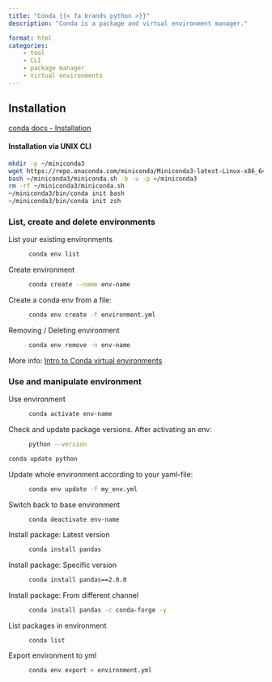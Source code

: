 ```yaml
---
title: "Conda {{< fa brands python >}}"
description: "Conda is a package and virtual environment manager."

format: html
categories:
    - tool
    - CLI
    - package manager
    - virtual environments
---
```

 

## Installation 

[conda docs - Installation](https://docs.conda.io/projects/conda/en/latest/user-guide/install/index.html)

::: {.callout-note collapse=true appearance="simple"}  

#### Installation via UNIX CLI

```bash
mkdir -p ~/miniconda3
wget https://repo.anaconda.com/miniconda/Miniconda3-latest-Linux-x86_64.sh -O ~/miniconda3/miniconda.sh
bash ~/miniconda3/miniconda.sh -b -u -p ~/miniconda3
rm -rf ~/miniconda3/miniconda.sh
~/miniconda3/bin/conda init bash
~/miniconda3/bin/conda init zsh
```

:::

### List, create and delete environments

List your existing environments
: ```bash
conda env list
```

Create environment
: ```bash
conda create --name env-name
```

Create a conda env from a file:
: ```bash
conda env create -f environment.yml
```

Removing / Deleting environment
: ```bash
conda env remove -n env-name
```

More info:
[Intro to Conda virtual environments](https://towardsdatascience.com/introduction-to-conda-virtual-environments-eaea4ac84e28)


### Use and manipulate environment

Use environment
: ```bash
conda activate env-name
```

Check and update package versions. After activating an env:
: ```bash
python --version
```

```bash
conda update python
```

Update whole environment according to your yaml-file:
: ```bash
conda env update -f my_env.yml
```

Switch back to base environment
: ```bash
conda deactivate env-name
```

Install package: Latest version
: ```bash
conda install pandas 
```

Install package: Specific version
: ```bash
conda install pandas==2.0.0
```

Install package: From different channel
: ```bash
conda install pandas -c conda-forge -y
```

List packages in environment
: ```
conda list
```

Export environment to yml
: ```bash
conda env export > environment.yml
```
